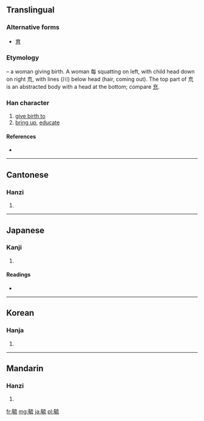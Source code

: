 {{also|育}}
==Translingual==
===Alternative forms===
* [[育]]

===Etymology===
{{Han compound|每|㐬|liushu=p}} – a woman giving birth. A woman 每 squatting on left, with child head down on right 㐬, with lines (川) below head (hair, coming out). The top part of 㐬 is an abstracted body with a head at the bottom; compare [[充]].

===Han character===
{{Han char|rn=80|rad=毋|as=09|sn=13|four=8051<sub>3</sub>|canj=人卜卜戈山 (OYYIU)}}

# [[give birth to]]
# [[bring up]], [[educate]]

====References====
* {{Han ref|kx=0590.060|dkj=16740|dj=0982.020|hdz=42384.040|uh=6BD3|ud=27603|bh=B7B6|bd=47030}}

----

==Cantonese==

===Hanzi===
{{yue-hanzi|jyut=|y=yuk1}}

# {{defn|lang=yue|sort=毋09}}

----

==Japanese==

===Kanji===
{{ja-kanji|grade=|rs=毋09}}

# {{defn|lang=ja|sort=毋09}}

====Readings====
* {{ja-readings|on=[[いく]] (iku)|kun=[[そだてる]] (sodateru)}}

----

==Korean==

===Hanja===
{{ko-hanja|hangeul=육|eumhun=|rv=yuk|mr=yuk|y=yuk}}

# {{defn|lang=ko|sort=毋09}}

----

==Mandarin==

===Hanzi===
{{cmn-hanzi|pin=[[yù]] ([[yu4]])|wg=yü<sup>4</sup>}}

# {{defn|lang=cmn|sort=毋09}}

[[fr:毓]]
[[mg:毓]]
[[ja:毓]]
[[pl:毓]]